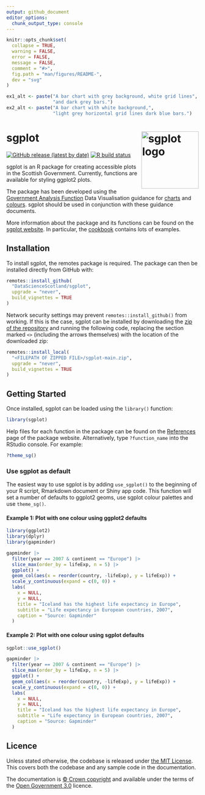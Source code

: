 ```yaml
---
output: github_document
editor_options: 
  chunk_output_type: console
---
```


<!-- README.md is generated from README.Rmd. Please edit that file -->

```r
knitr::opts_chunk$set(
  collapse = TRUE,
  warning = FALSE,
  error = FALSE,
  message = FALSE,
  comment = "#>",
  fig.path = "man/figures/README-",
  dev = "svg"
)

ex1_alt <- paste("A bar chart with grey background, white grid lines",
                 "and dark grey bars.")
ex2_alt <- paste("A bar chart with white background,",
                 "light grey horizontal grid lines dark blue bars.")

```

# sgplot <img src="man/figures/logo.svg" alt="sgplot logo" align="right" height="150"/>

<!-- badges: start -->

[![GitHub release (latest by date)](https://img.shields.io/github/v/release/DataScienceScotland/sgplot)](https://github.com/DataScienceScotland/sgplot/releases/latest) [![R build status](https://github.com/DataScienceScotland/sgplot/workflows/R-CMD-check/badge.svg)](https://github.com/DataScienceScotland/sgplot/actions)

<!-- badges: end -->

sgplot is an R package for creating accessible plots in the Scottish Government. Currently, functions are available for styling ggplot2 plots.

The package has been developed using the [Government Analysis Function](https://analysisfunction.civilservice.gov.uk/) Data Visualisation guidance for [charts](https://analysisfunction.civilservice.gov.uk/policy-store/data-visualisation-charts/) and [colours](https://analysisfunction.civilservice.gov.uk/policy-store/data-visualisation-colours-in-charts/). sgplot should be used in conjunction with these guidance documents.

More information about the package and its functions can be found on the [sgplot website](https://DataScienceScotland.github.io/sgplot). In particular, the [cookbook](https://DataScienceScotland.github.io/sgplot/articles/cookbook.html) contains lots of examples.


## Installation

To install sgplot, the remotes package is required. The package can then be installed directly from GitHub with:

``` r
remotes::install_github(
  "DataScienceScotland/sgplot",
  upgrade = "never",
  build_vignettes = TRUE
)
```

Network security settings may prevent `remotes::install_github()` from working. If this is the case, sgplot can be installed by downloading the [zip of the repository](https://github.com/DataScienceScotland/sgplot/archive/main.zip) and running the following code, replacing the section marked `<>` (including the arrows themselves) with the location of the downloaded zip:

``` r
remotes::install_local(
  "<FILEPATH OF ZIPPED FILE>/sgplot-main.zip",
  upgrade = "never",
  build_vignettes = TRUE
)
```


## Getting Started

Once installed, sgplot can be loaded using the `library()` function:

``` r
library(sgplot)
```

Help files for each function in the package can be found on the [References](https://datasciencescotland.github.io/sgplot/reference) page of the package website. Alternatively, type `?function_name` into the RStudio console. For example:

``` r
?theme_sg()
```


### Use sgplot as default

The easiest way to use sgplot is by adding `use_sgplot()` to the beginning of your R script, Rmarkdown document or Shiny app code. This function will set a number of defaults to ggplot2 geoms, use sgplot colour palettes and use `theme_sg()`. 

#### Example 1: Plot with one colour using ggplot2 defaults

```r
library(ggplot2)
library(dplyr)
library(gapminder)

gapminder |> 
  filter(year == 2007 & continent == "Europe") |>
  slice_max(order_by = lifeExp, n = 5) |>
  ggplot() +
  geom_col(aes(x = reorder(country, -lifeExp), y = lifeExp)) +
  scale_y_continuous(expand = c(0, 0)) +
  labs(
    x = NULL,
    y = NULL,
    title = "Iceland has the highest life expectancy in Europe",
    subtitle = "Life expectancy in European countries, 2007",
    caption = "Source: Gapminder"
  )
```

#### Example 2: Plot with one colour using sgplot defaults

```r
sgplot::use_sgplot()

gapminder |> 
  filter(year == 2007 & continent == "Europe") |>
  slice_max(order_by = lifeExp, n = 5) |>
  ggplot() +
  geom_col(aes(x = reorder(country, -lifeExp), y = lifeExp)) +
  scale_y_continuous(expand = c(0, 0)) +
  labs(
    x = NULL,
    y = NULL,
    title = "Iceland has the highest life expectancy in Europe",
    subtitle = "Life expectancy in European countries, 2007",
    caption = "Source: Gapminder"
  )
```


## Licence

Unless stated otherwise, the codebase is released under [the MIT License](LICENSE). This covers both the codebase and any sample code in the documentation.

The documentation is [© Crown copyright](http://www.nationalarchives.gov.uk/information-management/re-using-public-sector-information/uk-government-licensing-framework/crown-copyright/) and available under the terms
of the [Open Government 3.0](http://www.nationalarchives.gov.uk/doc/open-government-licence/version/3/) licence.
